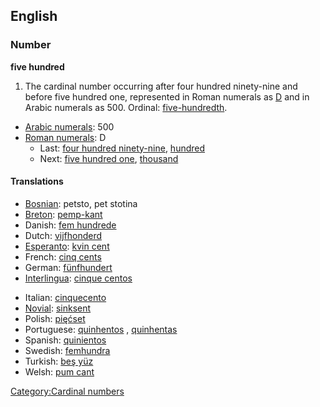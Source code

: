 ==English==

===Number===
'''five hundred'''
# The cardinal number occurring after four hundred ninety-nine and before five hundred one, represented in Roman numerals as [[D]] and in Arabic numerals as 500.  Ordinal: [[five-hundredth]].
*[[w:Arabic numerals|Arabic numerals]]: 500
*[[w:Roman numerals|Roman numerals]]: D
**Last: [[four hundred ninety-nine]], [[hundred]]
**Next: [[five hundred one]], [[thousand]]

====Translations====
{{top}}
*[[Bosnian]]: petsto, pet stotina {{f}}
*[[Breton]]: [[pemp-kant]]
*Danish: [[fem hundrede]] {{c}}
*Dutch: [[vijfhonderd]] {{f}}
*[[Esperanto]]: [[kvin cent]]
*French: [[cinq cents]] {{m}}
*German: [[fünfhundert]] {{f}}
*[[Interlingua]]: [[cinque centos]]
{{mid}}
*Italian: [[cinquecento]] {{m}}
*[[Novial]]: [[sinksent]]
*Polish: [[pięćset]]
*Portuguese: [[quinhentos]] {{m}}, [[quinhentas]] {{f}}
*Spanish: [[quinientos]]
*Swedish: [[femhundra]]
*Turkish: [[beş yüz]]
*Welsh: [[pum cant]]
{{bottom}}

[[Category:Cardinal numbers]]